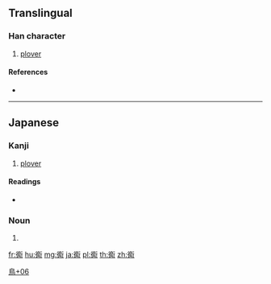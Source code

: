 {{character info/new}}
==Translingual==

===Han character===
{{Han char|rn=196|rad=鳥|as=06|sn=17|four=|canj=HOHFN|ids=⿴行鳥}}

# [[plover]]

====References====
* {{Han ref|kx=1489.161|dkj=46903|dj=2020.150|hdz=74630.111|uh=9D46|ud=40262}}

----

==Japanese==

===Kanji===
{{ja-kanji|grade=|rs=鳥06}}

# [[plover]]

====Readings====
* {{ja-readings|kun=[[ちどり]] (chidori)}}

{{ja-kanjitab|ちどり|yomi=k}}

===Noun===
{{ja-noun|ちどり|チドリ}}

# {{alternative spelling of|千鳥|lang=ja}}

[[Category:Japanese-only CJKV Characters|鳥+06]]

[[fr:鵆]]
[[hu:鵆]]
[[mg:鵆]]
[[ja:鵆]]
[[pl:鵆]]
[[th:鵆]]
[[zh:鵆]]